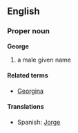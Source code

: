 ==English==
===Proper noun===
'''George'''

# a male given name

====Related terms====
*[[Georgina]]

====Translations====
*Spanish: [[Jorge]]